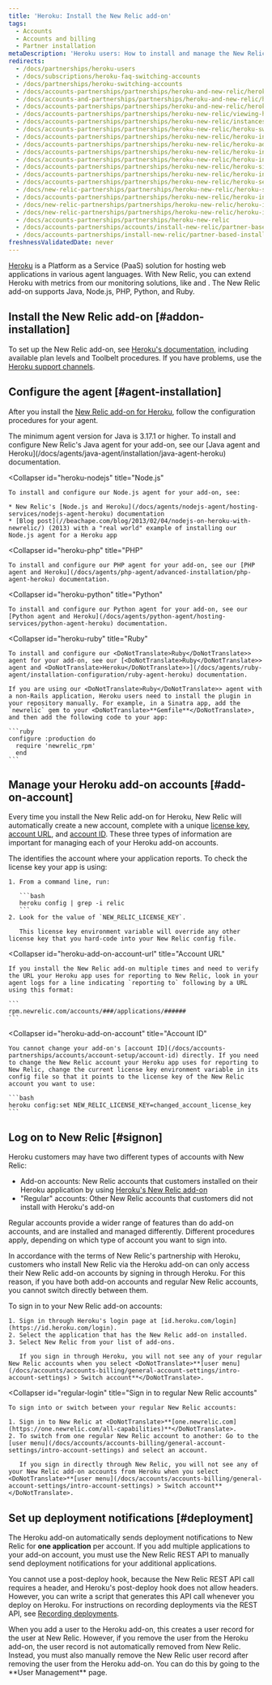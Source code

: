 ```yaml
---
title: 'Heroku: Install the New Relic add-on'
tags:
  - Accounts
  - Accounts and billing
  - Partner installation
metaDescription: 'Heroku users: How to install and manage the New Relic agent as an add-on account.'
redirects:
  - /docs/partnerships/heroku-users
  - /docs/subscriptions/heroku-faq-switching-accounts
  - /docs/partnerships/heroku-switching-accounts
  - /docs/accounts-partnerships/partnerships/heroku-and-new-relic/heroku-installing-new-relic
  - /docs/accounts-and-partnerships/partnerships/heroku-and-new-relic/heroku-installing-new-relic
  - /docs/accounts-partnerships/partnerships/heroku-and-new-relic/heroku-switching-accounts
  - /docs/accounts-partnerships/partnerships/heroku-new-relic/viewing-heroku-instances
  - /docs/accounts-partnerships/partnerships/heroku-new-relic/instances-dashboard-heroku-add
  - /docs/accounts-partnerships/partnerships/heroku-new-relic/heroku-switching-accounts
  - /docs/accounts-partnerships/partnerships/heroku-new-relic/heroku-installing-new-relic
  - /docs/accounts-partnerships/partnerships/heroku-new-relic/heroku-additional-new-relic-accounts
  - /docs/accounts-partnerships/partnerships/heroku-new-relic/heroku-instances-dashboard
  - /docs/accounts-partnerships/partnerships/heroku-new-relic/heroku-install-new-relic-add
  - /docs/accounts-partnerships/partnerships/heroku-new-relic/heroku-sign-new-relic
  - /docs/accounts-partnerships/partnerships/heroku-new-relic/heroku-install-new-relic-add-on
  - /docs/accounts-partnerships/partnerships/heroku-new-relic/heroku-set-deployment-notifications
  - /docs/new-relic-partnerships/partnerships/heroku-new-relic/heroku-sign-new-relic
  - /docs/accounts-partnerships/partnerships/heroku-new-relic/heroku-instances-page
  - /docs/new-relic-partnerships/partnerships/heroku-new-relic/heroku-instances-page
  - /docs/new-relic-partnerships/partnerships/heroku-new-relic/heroku-install-new-relic-add
  - /docs/accounts-partnerships/partnerships/heroku-new-relic
  - /docs/accounts-partnerships/accounts/install-new-relic/partner-based-installation/heroku-install-new-relic-add
  - /docs/accounts-partnerships/install-new-relic/partner-based-installation/heroku-install-new-relic-add
freshnessValidatedDate: never
---
```


[Heroku](https://devcenter.heroku.com/articles/newrelic) is a Platform as a Service (PaaS) solution for hosting web applications in various agent languages. With New Relic, you can extend Heroku with metrics from our monitoring solutions, like <InlinePopover type="apm" /> and <InlinePopover type="browser" />. The New Relic add-on supports <DoNotTranslate>Java</DoNotTranslate>, <DoNotTranslate>Node.js</DoNotTranslate>, <DoNotTranslate>PHP</DoNotTranslate>, <DoNotTranslate>Python</DoNotTranslate>, and <DoNotTranslate>Ruby</DoNotTranslate>.

## Install the New Relic add-on [#addon-installation]

To set up the New Relic add-on, see [Heroku's documentation](https://devcenter.heroku.com/articles/newrelic), including available plan levels and <DoNotTranslate>Toolbelt</DoNotTranslate> procedures. If you have problems, use the [Heroku support channels](https://devcenter.heroku.com/articles/support-channels).

## Configure the agent [#agent-installation]

After you install the [New Relic add-on for Heroku](https://devcenter.heroku.com/articles/newrelic), follow the configuration procedures for your <InlinePopover type="apm" /> agent.

<CollapserGroup>
  <Collapser
    id="heroku-java"
    title="Java"
  >
    The minimum agent version for Java is 3.17.1 or higher. To install and configure New Relic's Java agent for your add-on, see our [<DoNotTranslate>Java</DoNotTranslate> agent and Heroku](/docs/agents/java-agent/installation/java-agent-heroku) documentation.
  </Collapser>

  <Collapser
    id="heroku-nodejs"
    title="Node.js"
  >
    To install and configure our Node.js agent for your add-on, see:

    * New Relic's [Node.js and Heroku](/docs/agents/nodejs-agent/hosting-services/nodejs-agent-heroku) documentation
    * [Blog post](//beachape.com/blog/2013/02/04/nodejs-on-heroku-with-newrelic/) (2013) with a "real world" example of installing our Node.js agent for a Heroku app
  </Collapser>

  <Collapser
    id="heroku-php"
    title="PHP"
  >
    To install and configure our PHP agent for your add-on, see our [PHP agent and Heroku](/docs/agents/php-agent/advanced-installation/php-agent-heroku) documentation.
  </Collapser>

  <Collapser
    id="heroku-python"
    title="Python"
  >
    To install and configure our Python agent for your add-on, see our [Python agent and Heroku](/docs/agents/python-agent/hosting-services/python-agent-heroku) documentation.
  </Collapser>

  <Collapser
    id="heroku-ruby"
    title="Ruby"
  >
    To install and configure our <DoNotTranslate>Ruby</DoNotTranslate>> agent for your add-on, see our [<DoNotTranslate>Ruby</DoNotTranslate>> agent and <DoNotTranslate>Heroku</DoNotTranslate>>](/docs/agents/ruby-agent/installation-configuration/ruby-agent-heroku) documentation.

    If you are using our <DoNotTranslate>Ruby</DoNotTranslate>> agent with a non-Rails application, Heroku users need to install the plugin in your repository manually. For example, in a Sinatra app, add the `newrelic` gem to your <DoNotTranslate>**Gemfile**</DoNotTranslate>, and then add the following code to your app:

    ```ruby
    configure :production do
      require 'newrelic_rpm'
      end
    ```
  </Collapser>
</CollapserGroup>

## Manage your Heroku add-on accounts [#add-on-account]

Every time you install the New Relic add-on for Heroku, New Relic will automatically create a new account, complete with a unique [license key](#heroku-add-on-license-key), [account URL](#heroku-add-on-account-url), and [account ID](#heroku-add-on-account). These three types of information are important for managing each of your Heroku add-on accounts.

<CollapserGroup>
  <Collapser
    id="heroku-add-on-license-key"
    title="License key"
  >
    The <InlinePopover type="licenseKey" /> identifies the account where your application reports. To check the license key your app is using:

    1. From a command line, run:

       ```bash
       heroku config | grep -i relic
       ```
    2. Look for the value of `NEW_RELIC_LICENSE_KEY`.

       This license key environment variable will override any other license key that you hard-code into your New Relic config file.
  </Collapser>

  <Collapser
    id="heroku-add-on-account-url"
    title="Account URL"
  >
    If you install the New Relic add-on multiple times and need to verify the URL your Heroku app uses for reporting to New Relic, look in your agent logs for a line indicating `reporting to` following by a URL using this format:

    ```
    rpm.newrelic.com/accounts/###/applications/######
    ```
  </Collapser>

  <Collapser
    id="heroku-add-on-account"
    title="Account ID"
  >
    You cannot change your add-on's [account ID](/docs/accounts-partnerships/accounts/account-setup/account-id) directly. If you need to change the New Relic account your Heroku app uses for reporting to New Relic, change the current license key environment variable in its config file so that it points to the license key of the New Relic account you want to use:

    ```bash
    heroku config:set NEW_RELIC_LICENSE_KEY=changed_account_license_key
    ```
  </Collapser>
</CollapserGroup>

## Log on to New Relic [#signon]

Heroku customers may have two different types of accounts with New Relic:

* Add-on accounts: New Relic accounts that customers installed on their Heroku application by using [Heroku's New Relic add-on](https://addons.heroku.com/newrelic)
* "Regular" accounts: Other New Relic accounts that customers did not install with Heroku's add-on

Regular accounts provide a wider range of features than do add-on accounts, and are installed and managed differently. Different procedures apply, depending on which type of account you want to sign into.

In accordance with the terms of New Relic's partnership with Heroku, customers who install New Relic via the Heroku add-on can only access their New Relic add-on accounts by signing in through Heroku. For this reason, if you have both add-on accounts and regular New Relic accounts, you cannot switch directly between them.

<CollapserGroup>
  <Collapser
    id="heroku-add-on-login"
    title="Sign in to New Relic add-on account through Heroku"
  >
    To sign in to your New Relic add-on accounts:

    1. Sign in through Heroku's login page at [id.heroku.com/login](https://id.heroku.com/login).
    2. Select the application that has the New Relic add-on installed.
    3. Select New Relic from your list of add-ons.

       If you sign in through Heroku, you will not see any of your regular New Relic accounts when you select <DoNotTranslate>**[user menu](/docs/accounts/accounts-billing/general-account-settings/intro-account-settings) > Switch account**</DoNotTranslate>.
  </Collapser>

  <Collapser
    id="regular-login"
    title="Sign in to regular New Relic accounts"
  >
    To sign into or switch between your regular New Relic accounts:

    1. Sign in to New Relic at <DoNotTranslate>**[one.newrelic.com](https://one.newrelic.com/all-capabilities)**</DoNotTranslate>.
    2. To switch from one regular New Relic account to another: Go to the [user menu](/docs/accounts/accounts-billing/general-account-settings/intro-account-settings) and select an account.

       If you sign in directly through New Relic, you will not see any of your New Relic add-on accounts from Heroku when you select <DoNotTranslate>**[user menu](/docs/accounts/accounts-billing/general-account-settings/intro-account-settings) > Switch account**</DoNotTranslate>.
  </Collapser>
</CollapserGroup>

## Set up deployment notifications [#deployment]

The Heroku add-on automatically sends deployment notifications to New Relic for <DoNotTranslate>**one application**</DoNotTranslate> per account. If you add multiple applications to your add-on account, you must use the New Relic REST API to manually send deployment notifications for your additional applications.

You cannot use a post-deploy hook, because the New Relic REST API call requires a header, and Heroku's post-deploy hook does not allow headers. However, you can write a script that generates this API call whenever you deploy on Heroku. For instructions on recording deployments via the REST API, see [Recording deployments](/docs/apm/new-relic-apm/maintenance/recording-deployments#api).

<Callout variant="important">
  When you add a user to the Heroku add-on, this creates a user record for the user at New Relic. However, if you remove the user from the Heroku add-on, the user record is not automatically removed from New Relic. Instead, you must also manually remove the New Relic user record after removing the user from the Heroku add-on. You can do this by going to the <DoNotTranslate>**User Management**</DoNotTranslate> page.
</Callout>
